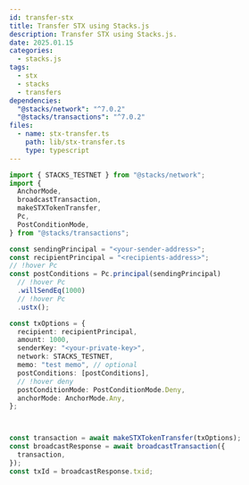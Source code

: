 ```yaml
---
id: transfer-stx
title: Transfer STX using Stacks.js
description: Transfer STX using Stacks.js.
date: 2025.01.15
categories:
  - stacks.js
tags:
  - stx
  - stacks
  - transfers
dependencies:
  "@stacks/network": "^7.0.2"
  "@stacks/transactions": "^7.0.2"
files:
  - name: stx-transfer.ts
    path: lib/stx-transfer.ts
    type: typescript
---
```


```typescript
import { STACKS_TESTNET } from "@stacks/network";
import {
  AnchorMode,
  broadcastTransaction,
  makeSTXTokenTransfer,
  Pc,
  PostConditionMode,
} from "@stacks/transactions";

const sendingPrincipal = "<your-sender-address>";
const recipientPrincipal = "<recipients-address>";
// !hover Pc
const postConditions = Pc.principal(sendingPrincipal)
  // !hover Pc
  .willSendEq(1000)
  // !hover Pc
  .ustx();

const txOptions = {
  recipient: recipientPrincipal,
  amount: 1000,
  senderKey: "<your-private-key>",
  network: STACKS_TESTNET,
  memo: "test memo", // optional
  postConditions: [postConditions],
  // !hover deny
  postConditionMode: PostConditionMode.Deny,
  anchorMode: AnchorMode.Any,
};



const transaction = await makeSTXTokenTransfer(txOptions);
const broadcastResponse = await broadcastTransaction({
  transaction,
});
const txId = broadcastResponse.txid;
```
